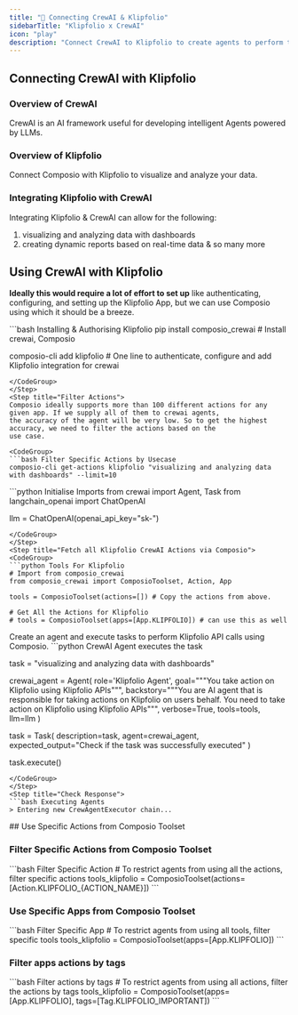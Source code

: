 ```yaml
---
title: "🚀 Connecting CrewAI & Klipfolio"
sidebarTitle: "Klipfolio x CrewAI"
icon: "play"
description: "Connect CrewAI to Klipfolio to create agents to perform tasks using natural language"
---
```


## Connecting CrewAI with Klipfolio

### Overview of CrewAI

CrewAI is an AI framework useful for developing intelligent Agents powered by LLMs.

### Overview of Klipfolio

Connect Composio with Klipfolio to visualize and analyze your data.

### Integrating Klipfolio with CrewAI

Integrating Klipfolio & CrewAI can allow for the following:

1. visualizing and analyzing data with dashboards
2. creating dynamic reports based on real-time data
& so many more

## Using CrewAI with Klipfolio

<Steps>
<Step title="Setting Up the Environment">

**Ideally this would require a lot of effort to set up** like authenticating, configuring, and setting up the Klipfolio App, but we can use Composio using which it should be a breeze.

<CodeGroup>
```bash Installing & Authorising Klipfolio
pip install composio_crewai # Install crewai, Composio 

composio-cli add klipfolio # One line to authenticate, configure and add Klipfolio integration for crewai
```
</CodeGroup>
</Step>
<Step title="Filter Actions">
Composio ideally supports more than 100 different actions for any given app. If we supply all of them to crewai agents, 
the accuracy of the agent will be very low. So to get the highest accuracy, we need to filter the actions based on the 
use case.

<CodeGroup>
```bash Filter Specific Actions by Usecase
composio-cli get-actions klipfolio "visualizing and analyzing data with dashboards" --limit=10
```
</CodeGroup>

</Step>
<Step title="Import Base Packages">

<CodeGroup>
```python Initialise Imports
from crewai import Agent, Task
from langchain_openai import ChatOpenAI

llm = ChatOpenAI(openai_api_key="sk-<OPENAI KEY>")
```
</CodeGroup>
</Step>
<Step title="Fetch all Klipfolio CrewAI Actions via Composio">
<CodeGroup>
```python Tools For Klipfolio
# Import from composio_crewai
from composio_crewai import ComposioToolset, Action, App

tools = ComposioToolset(actions=[]) # Copy the actions from above. 

# Get All the Actions for Klipfolio
# tools = ComposioToolset(apps=[App.KLIPFOLIO]) # can use this as well
```
</CodeGroup>
</Step>
<Step title="Execute the Agent">
Create an agent and execute tasks to perform Klipfolio API calls using Composio. 
<CodeGroup>
```python CrewAI Agent executes the task

task = "visualizing and analyzing data with dashboards"

crewai_agent = Agent(
    role='Klipfolio Agent',
    goal="""You take action on Klipfolio using Klipfolio APIs""",
    backstory="""You are AI agent that is responsible for taking actions on Klipfolio on users behalf. You need to take action on Klipfolio using Klipfolio APIs""",
    verbose=True,
    tools=tools,
    llm=llm
)

task = Task(
    description=task,
    agent=crewai_agent,
    expected_output="Check if the task was successfully executed"
)

task.execute()
```
</CodeGroup>
</Step>
<Step title="Check Response">
```bash Executing Agents
> Entering new CrewAgentExecutor chain...
```
</Step>
</Steps>
## Use Specific Actions from Composio Toolset

### Filter Specific Actions from Composio Toolset

<CodeGroup>
```bash Filter Specific Action
# To restrict agents from using all the actions, filter specific actions
tools_klipfolio = ComposioToolset(actions=[Action.KLIPFOLIO_{ACTION_NAME}])
```
</CodeGroup>

### Use Specific Apps from Composio Toolset
<CodeGroup>
```bash Filter Specific App
# To restrict agents from using all tools, filter specific tools
tools_klipfolio = ComposioToolset(apps=[App.KLIPFOLIO])
```
</CodeGroup>

### Filter apps actions by tags 
<CodeGroup>
```bash Filter actions by tags
# To restrict agents from using all actions, filter the actions by tags
tools_klipfolio = ComposioToolset(apps=[App.KLIPFOLIO], tags=[Tag.KLIPFOLIO_IMPORTANT])
```
</CodeGroup>